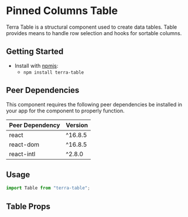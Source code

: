

<Badge />

# Pinned Columns Table

Terra Table is a structural component used to create data tables. Table provides means to handle row selection and hooks for sortable columns.

## Getting Started

- Install with [npmjs](https://www.npmjs.com):
  - `npm install terra-table`

<!-- AUTO-GENERATED-CONTENT:START Peer Dependencies -->

## Peer Dependencies

This component requires the following peer dependencies be installed in your app for the component to properly function.

| Peer Dependency | Version |
| --------------- | ------- |
| react           | ^16.8.5 |
| react-dom       | ^16.8.5 |
| react-intl      | ^2.8.0  |

<!-- AUTO-GENERATED-CONTENT:END -->

## Usage

```jsx
import Table from "terra-table";
```

<PinnedColumnsTable />

## Table Props

<TablePropsTable />
